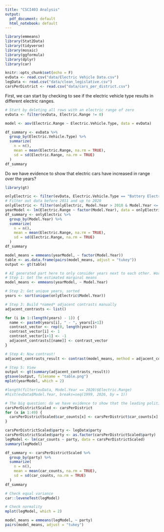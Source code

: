 ```yaml
---
title: "CSCI403 Analysis"
output:
  pdf_document: default
  html_notebook: default
---
```


```r
library(emmeans)
library(Stat2Data)
library(tidyverse)
library(mosaic)
library(ggformula)
library(dplyr)
library(car)

knitr::opts_chunk$set(echo = F)
evData <- read.csv("data/Electric Vehicle Data.csv")
legData <- read.csv("data/clean_legislative.csv")
carsPerDistrict <- read.csv("data/cars_per_district.csv")
```

First, we can start by checking to see if the electric vehicle type results in different electric ranges.

```r
# Start by deleting all rows with an electric range of zero
evData <- filter(evData, Electric.Range != 0)

model <- aov(Electric.Range ~ Electric.Vehicle.Type, data = evData)

df_summary <- evData %>%
  group_by(Electric.Vehicle.Type) %>%
  summarize(
    n = n(),
    mean = mean(Electric.Range, na.rm = TRUE),
    sd = sd(Electric.Range, na.rm = TRUE)
  )
df_summary
```

Do we have evidence to show that electric cars have increased in range over the years?

```r
library(gt)

onlyElectric <- filter(evData, Electric.Vehicle.Type == "Battery Electric Vehicle (BEV)")
# Filter out data before 2011 and up to 2020
onlyElectric <- filter(onlyElectric, Model.Year > 2010 & Model.Year <= 2020)
yearModel <- lm(Electric.Range ~ factor(Model.Year), data = onlyElectric)
df_summary <- onlyElectric %>%
  group_by(Model.Year) %>%
  summarize(
    n = n(),
    mean = mean(Electric.Range, na.rm = TRUE),
    sd = sd(Electric.Range, na.rm = TRUE)
  )
df_summary

model_means = emmeans(yearModel, ~ factor(Model.Year))
table <- as.data.frame(pairs(model_means, adjust = "tukey"))
output <- gt(table)

# AI generated part here to only consider years next to each other. Works somehow!
# Step 1: Get the estimated marginal means
model_means <- emmeans(yearModel, ~ Model.Year)

# Step 2: Get unique years, sorted
years <- sort(unique(onlyElectric$Model.Year))

# Step 3: Build *named* adjacent contrasts manually
adjacent_contrasts <- list()

for (i in 1:(length(years) - 1)) {
  name <- paste0(years[i], " - ", years[i+1])
  contrast_vector <- rep(0, length(years))
  contrast_vector[i] <- 1
  contrast_vector[i+1] <- -1
  adjacent_contrasts[[name]] <- contrast_vector
}

# Step 4: Now contrast!
adjacent_contrasts_result <- contrast(model_means, method = adjacent_contrasts)

# Step 5: View
output <- gt(summary(adjacent_contrasts_result))
gtsave(output, filename = "table.png")
mplot(yearModel, which = 2)
```

```r
#length(filter(evData, Model.Year == 2020)$Electric.Range)
#hist(evData$Model.Year, breaks=seq(1999, 2026, by = 1))

# The big question: do we have evidence to show that the leading political party in a legislative district results in fewer or more electric cars compared to other political parties?
carsPerDistrictScaled <- carsPerDistrict
for (x in 1:49) {
  carsPerDistrictScaled$car_counts[x] <- carsPerDistrict$car_counts[x] / legData$total_votes[x]
}

carsPerDistrictScaled$party <- legData$party
carsPerDistrictScaled$party <- as.factor(carsPerDistrictScaled$party)
legModel <- lm(car_counts ~ party, data = carsPerDistrictScaled)
summary(legModel)

df_summary <- carsPerDistrictScaled %>%
  group_by(party) %>%
  summarize(
    n = n(),
    mean = mean(car_counts, na.rm = TRUE),
    sd = sd(car_counts, na.rm = TRUE)
  )
df_summary

# Check equal variance
car::leveneTest(legModel)

# Check normality
mplot(legModel, which = 2)

model_means = emmeans(legModel, ~ party)
pairs(model_means, adjust = "tukey")
```